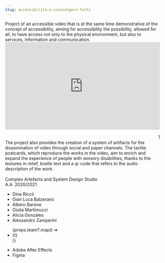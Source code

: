 ```yaml
---
slug: accessibilita-e-coinvolgere-tutti
---
```



<Description description={props.description}>
    Project of an accessible video that is at the same time demonstrative of the concept of accessibility, aiming for
    accessibility the possibility, allowed for all, to have access not only to the physical environment, but also to
    services, information and communication.
</Description>

<div style="padding:56.25% 0 0 0;position:relative;">
    <iframe
        src="https://player.vimeo.com/video/565636809?h=c5284ae693&amp;badge=0&amp;autopause=0&amp;player_id=0&amp;app_id=58479"
        frameborder="0" allow="autoplay; fullscreen; picture-in-picture" allowfullscreen
        style="position:absolute;top:0;left:0;width:100%;height:100%;"
        title="Accessibilit&amp;agrave; &amp;egrave;... coinvolgere tutti. Un&amp;#039;esperienza al museo."></iframe>
</div><script src="https://player.vimeo.com/api/player.js"></script>


<Grid two padding>
    <Image image={props.images('storyboard_3.png')}/>
    <Image image={props.images('storyboard_1.png')}/>
    <Image image={props.images('storyboard_2.png')}/>
    <Image image={props.images('storyboard_4.png')}/>
</Grid>

<div className={"-mx-8 py-32"}>
    <Marquee>
        Tactile postcards
    </Marquee>
</div>

<TextBox>
    The project also provides the creation of a system of artifacts for the dissemination of video through social and
    paper channels. The tactile postcards, which reproduce the works in the video, aim to enrich and expand the
    experience of people
    with sensory disabilities, thanks to the textures in relief, braille text and a qr code that refers to the audio
    description of the work.
</TextBox>

<Grid two padding>
    <div className="aspect-h-5 aspect-w-4">
        <Image image={props.images('instagram.jpg')} className={"w-full h-full object-cover"}/>
    </div>
    <div className={"grid grid-rows-min gap-16"}>
        <Image image={props.images('dettaglio_6.jpg')}/>
        <Image image={props.images('ambientata_1.jpg')}/>
    </div>
</Grid>



<TextBox>
    <Tag title={"Course"}>
        Complex Artefacts and System Design Studio
        <br/>
        A.A. 2020/2021
    </Tag>
    <Tag title={"Faculty"}>
        <ul>
            <li>Dina Riccò</li>
            <li>Gian Luca Balzerano</li>
            <li>Albero Barone</li>
            <li>Giulia Martimucci</li>
            <li>Alicia Gonzales</li>
            <li>Alessandro Zamperini</li>
        </ul>
    </Tag>
    <Tag title={"Project team"}>
        <ul>
            {props.team?.map(t => <li key={t}>{t}</li>)}
        </ul>
    </Tag>
    <Tag title={"Tools and technology"}>
        <ul>
            <li>Adobe After Effects</li>
            <li>Figma</li>
        </ul>
    </Tag>
</TextBox>
